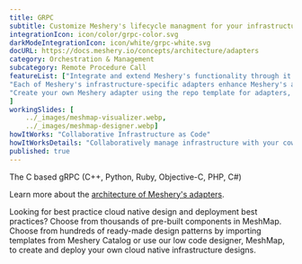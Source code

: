 ```yaml
---
title: GRPC  
subtitle: Customize Meshery's lifecycle managment for your infrastructure
integrationIcon: icon/color/grpc-color.svg
darkModeIntegrationIcon: icon/white/grpc-white.svg
docURL: https://docs.meshery.io/concepts/architecture/adapters
category: Orchestration & Management
subcategory: Remote Procedure Call
featureList: ["Integrate and extend Meshery's functionality through it's GRPC interfaces.",
"Each of Meshery's infrastructure-specific adapters enhance Meshery's ability to more deeply manage that infrastructure's lifecycle.",
"Create your own Meshery adapter using the repo template for adapters, Golang and gRPC."
]
workingSlides: [
    ../_images/meshmap-visualizer.webp,
    ../_images/meshmap-designer.webp]
howItWorks: "Collaborative Infrastructure as Code"
howItWorksDetails: "Collaboratively manage infrastructure with your coworkers synchronously sharing the same designs."
published: true
---
```

<p>
    The C based gRPC (C++, Python, Ruby, Objective-C, PHP, C#)
</p>
<p>
    Learn more about the <a href="https://docs.meshery.io/concepts/architecture/adapters">architecture of Meshery's adapters</a>.
</p>
<p>
    Looking for best practice cloud native design and deployment best practices? Choose from thousands of pre-built components in MeshMap. Choose from hundreds of ready-made design patterns by importing templates from Meshery Catalog or use our low code designer, MeshMap, to create and deploy your own cloud native infrastructure designs.
</p>